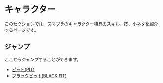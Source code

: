 # キャラクター
このセクションでは、スマブラのキャラクター特有のスキル、技、小ネタを紹介するページです。

## ジャンプ
ここからジャンプすることができます。
 - [ピット(PIT)](charactor/pit)
 - [ブラックピット(BLACK PIT)](charactor/blackpit)
